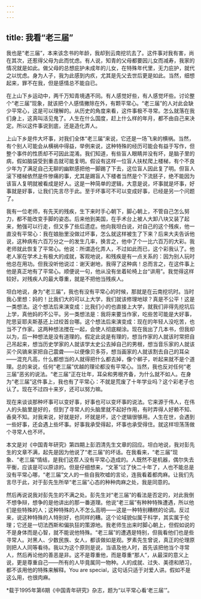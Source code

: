 ```yaml
---
---
---
```

title: 我看“老三届”
---

我也是“老三届”，本来该念书的年龄，我却到云南挖坑去了。这件事对我有害，尚在其次，还惹得父母为此而忧虑。有人说，知青的父母都要因儿女而减寿，我家的情况就是如此。做父母的总想庇护未成年的儿女，在特殊年代里，无力庇护，就代之以忧虑。身为人子，我为此感到内疚，尤其是先父去世后更是如此。当然，细想起来，罪不在我，但是感情总不能自已。

在上山下乡运动中，两千万知青境遇不同。有人感觉好些，有人感觉坏些。讨论整个“老三届”现象，就该把个人感情撇除在外，有颗平常心。“老三届”的人对此会缺少平常心，这是可以理解的。从历史的角度来看，这件事极不寻常。怎么就落在我们身上，这真叫活见鬼了。人生在什么国度，赶上什么样的年月，都不由自己来决定。所以这件事说到底，还是造化弄人。

上山下乡是件大坏事，对我们全体“老三届”来说，它还是一场飞来的横祸。当然，有个别人可能会从横祸中得益，举例来说，这种特殊的经历可能会有益于写作，但整个事件的性质却不可因此混淆。我们知道，有些盲人眼睛并没有坏，是脑子里的病，假如脑袋受到重击就可能复明。假设有这样一位盲人扶杖爬上楼梯，有个不良少年为了满足自己无聊的幽默感把他一脚踢了下去，这位盲人因此复了明。但盲人滚下楼梯依然是件惨痛的事，尤其是踢盲人下楼者当然是个下流胚子，绝不能因为该盲人复明就被看成是好人。这是一种简单的逻辑，大意是说，坏事就是坏事，好事就是好事，让我们先言尽于此。至于坏事可不可以变成好事，已经是另一个问题了。

我有一位老师，有先天的残疾，生下来时手心朝下，脚心朝上，不管自己怎么努力，都不能改变手脚的姿态。后来他到美国，在手术台上被人大卸八块又装了起来，勉强可以行走，但又多了些后遗症。他向我坦白说，对自己的这个残疾，他一直没有平常心：我在娘胎里没做过坏事，怎么就这样被生了下来？后来大夫告诉他说，这种病有六百万分之一的发生几率，换言之，他中了个一比六百万的大彩。我老师就此恢复了平常心。他说：所谓造化弄人，不过如此而已，这个彩我认了。他老人家在学术上有极大的成就，客观地说，和残疾是有一点关系的：因为别人玩时他总在用功。但我没听他说过：谢天谢地，我得了这种病！总而言之，在这件事上他是真正地有了平常心。顺便说一句，他从没有坐着轮椅上台“讲用”。我觉得这样较好。对残疾人的最大尊重，就是不把他当残疾人。

坦白地说，身为“老三届”，我也有没有平常心的时候，那就是在云南挖坑时。当时我心里想：妈的！比我们大的可以上大学，我们就该修理地球？真是不公平！这是一类想法。这个想法后来演变成：比我们小的也直接上大学，就我们非得先挖坑后上学，真他妈的不公平。另一类想法是：我将来要当作家，吃些苦可能是大好事，陀思妥耶夫斯基还上过绞首台哪。这个想法后来演变成：现在的年轻人没吃苦，也当不了作家。这两种想法搅在一起，会使人彻底糊涂。现在我出了几本书，但我却以为，后一种想法是没有道理的。假定此说是有理的，想当作家的人就该时常把自己吊起来，想当历史学家的人就该学太史公去掉自己的男根，想当音乐家的人就该买个风镐来家把自己震聋——以便像贝多芬，想当画家的人就该割去自己的耳朵——混充凡高，什么都想当的人就得把什么都去掉，像个梆子，听起来就不是个道理。总的来说，任何“老三届”优越的理论都没有平常心。当然，我也反对任何“老三届”恶劣的说法。“老三届”正在壮年，耳朵和男根齐备，为什么就不如人。在身为“老三届”这件事上，我也有了平常心：不就是荒废了十年学业吗？这个彩老子也认了。现在不过四十来岁，还可以努力嘛。

现在来谈谈那种坏事可以变好事，好事也可以变坏事的说法。它来源于伟人，在伟人的头脑里是好的，但到了寻常人的头脑里就不起好作用，有时弄得人好赖不知、香臭不知。对我来说，好就是好，坏就是坏，这个逻辑很够用。人生在世，会遇到一些好事，还会遇上些坏事。好事我承受得起，坏事也承受得住。就这样坦荡荡做个寻常人也不坏。

本文是对《中国青年研究》第四期上彭泗清先生文章的回应。坦白地说，我对彭先生的文章不满，起先是因为他说了“老三届”的坏话。在我看来，“老三届”现象、“老三届”情结，是我们这茬人没有平常心造成的。人既然不是机器，偶尔失去平衡，应该是可以原谅的。但是仔细想来，“文革”过了快二十年了，人也不能总是没有平常心哪，“老三届”文人的一些自我吹嘘的言论，连我看着都肉麻。让我们先言尽于此，对于彭先生所举“老三届”心态的种种肉麻之处，我是同意的。

然后再说说我对彭先生的不满之处。彭先生对“老三届”的看法是否定的，对此我倒不想争辩，想争的是他讲出的那一番道理。他说“老三届”有种种特殊遭遇，所以他们是些特殊的人；这种特殊的人不怎么高明——这是一种特别糟糕的论调。反过来，说这种特殊的人特别好，也同样的糟。这个论域貌似属于科学，其实属于伦理；它还是一切法西斯和偏执狂的策源地。我老师生出来时脚心朝上，但假如说的不是身体而是心智，就不能说他特殊。“老三届”的遭遇是特别，但我看他们也是些寻常人。对黑人、少数民族、女人，都该做如是观。罗素先生曾说，真正的伦理原则把人人同等看待。我以为这个原则是说，当语及他人时，首先该把他当个寻常人，然后再论他的善恶是非。这不是尊重他，而是尊重“那人”，从最深的意义上说，更是尊重自己——所有的人毕竟属同一物种。人的成就、过失、美德和陋习，都不该用他的特殊来解释。You are special，这句话只适于对爱人讲。假如不是这么用，也很肉麻。

*载于1995年第6期《中国青年研究》杂志，题为“以平常心看‘老三届’”。